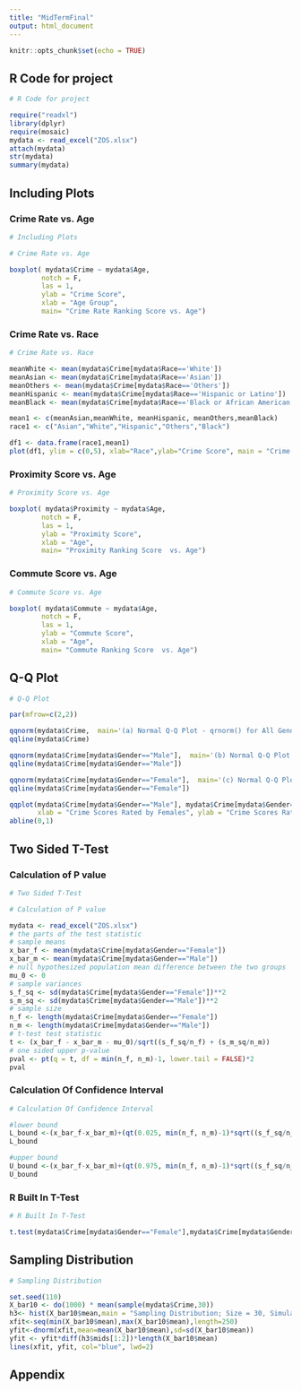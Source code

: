 ```yaml
---
title: "MidTermFinal"
output: html_document
---
```


```r
knitr::opts_chunk$set(echo = TRUE)
```

## R Code for project

```r

# R Code for project

require("readxl")
library(dplyr)
require(mosaic)
mydata <- read_excel("ZOS.xlsx")
attach(mydata)
str(mydata)
summary(mydata)
```

## Including Plots

### Crime Rate vs. Age

```r

# Including Plots

# Crime Rate vs. Age

boxplot( mydata$Crime ~ mydata$Age,
        notch = F,
        las = 1,
        ylab = "Crime Score",
        xlab = "Age Group",
        main= "Crime Rate Ranking Score vs. Age")
```

### Crime Rate vs. Race

```r

# Crime Rate vs. Race

meanWhite <- mean(mydata$Crime[mydata$Race=='White'])
meanAsian <- mean(mydata$Crime[mydata$Race=='Asian'])
meanOthers <- mean(mydata$Crime[mydata$Race=='Others'])
meanHispanic <- mean(mydata$Crime[mydata$Race=='Hispanic or Latino'])
meanBlack <- mean(mydata$Crime[mydata$Race=='Black or African American'])

mean1 <- c(meanAsian,meanWhite, meanHispanic, meanOthers,meanBlack)
race1 <- c("Asian","White","Hispanic","Others","Black")

df1 <- data.frame(race1,mean1)
plot(df1, ylim = c(0,5), xlab="Race",ylab="Crime Score", main = "Crime Rate Ranking Score vs. Race")
```

### Proximity Score vs. Age

```r

# Proximity Score vs. Age

boxplot( mydata$Proximity ~ mydata$Age,
        notch = F,
        las = 1,
        ylab = "Proximity Score",
        xlab = "Age",
        main= "Proximity Ranking Score  vs. Age")

```

### Commute Score vs. Age

```r

# Commute Score vs. Age

boxplot( mydata$Commute ~ mydata$Age,
        notch = F,
        las = 1,
        ylab = "Commute Score",
        xlab = "Age",
        main= "Commute Ranking Score  vs. Age")
```


## Q-Q Plot

```r

# Q-Q Plot

par(mfrow=c(2,2))

qqnorm(mydata$Crime,  main='(a) Normal Q-Q Plot - qrnorm() for All Genders', cex.main=0.85 )
qqline(mydata$Crime)

qqnorm(mydata$Crime[mydata$Gender=="Male"],  main='(b) Normal Q-Q Plot - qrnorm() for Male Participants', cex.main=0.85)
qqline(mydata$Crime[mydata$Gender=="Male"])

qqnorm(mydata$Crime[mydata$Gender=="Female"],  main='(c) Normal Q-Q Plot - qrnorm() for Female Participants', cex.main=0.85)
qqline(mydata$Crime[mydata$Gender=="Female"])

qqplot(mydata$Crime[mydata$Gender=="Male"], mydata$Crime[mydata$Gender=="Female"], main = "(d) Normal Q-Q Plot - qqplot()",
       xlab = "Crime Scores Rated by Females", ylab = "Crime Scores Rated by Males", cex.main=1.00, cex.lab=0.8, cex.axis=1)
abline(0,1)
```

## Two Sided T-Test

### Calculation of P value
```r

# Two Sided T-Test

# Calculation of P value

mydata <- read_excel("ZOS.xlsx")
# the parts of the test statistic
# sample means
x_bar_f <- mean(mydata$Crime[mydata$Gender=="Female"])
x_bar_m <- mean(mydata$Crime[mydata$Gender=="Male"])
# null hypothesized population mean difference between the two groups
mu_0 <- 0
# sample variances
s_f_sq <- sd(mydata$Crime[mydata$Gender=="Female"])**2
s_m_sq <- sd(mydata$Crime[mydata$Gender=="Male"])**2
# sample size
n_f <- length(mydata$Crime[mydata$Gender=="Female"])
n_m <- length(mydata$Crime[mydata$Gender=="Male"])
# t-test test statistic
t <- (x_bar_f - x_bar_m - mu_0)/sqrt((s_f_sq/n_f) + (s_m_sq/n_m))
# one sided upper p-value
pval <- pt(q = t, df = min(n_f, n_m)-1, lower.tail = FALSE)*2 
pval
```

### Calculation Of Confidence Interval

```r

# Calculation Of Confidence Interval

#lower bound
L_bound <-(x_bar_f-x_bar_m)+(qt(0.025, min(n_f, n_m)-1)*sqrt((s_f_sq/n_f) + (s_m_sq/n_m)))
L_bound 

#upper bound
U_bound <-(x_bar_f-x_bar_m)+(qt(0.975, min(n_f, n_m)-1)*sqrt((s_f_sq/n_f) + (s_m_sq/n_m)))
U_bound
```

### R Built In T-Test
```r

# R Built In T-Test

t.test(mydata$Crime[mydata$Gender=="Female"],mydata$Crime[mydata$Gender=="Male"])

```

## Sampling Distribution

```r

# Sampling Distribution

set.seed(110)
X_bar10 <- do(1000) * mean(sample(mydata$Crime,30))
h3<- hist(X_bar10$mean,main = "Sampling Distribution; Size = 30, Simulations = 1000", xlab = 'Crime Rate Ranking Scores')
xfit<-seq(min(X_bar10$mean),max(X_bar10$mean),length=250)
yfit<-dnorm(xfit,mean=mean(X_bar10$mean),sd=sd(X_bar10$mean))
yfit <- yfit*diff(h3$mids[1:2])*length(X_bar10$mean)
lines(xfit, yfit, col="blue", lwd=2)
```

## Appendix

```r

```
